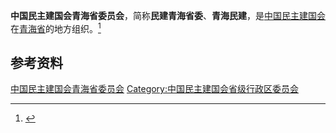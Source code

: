{{Infobox PRCG
|机构名称 = 中国民主建国会青海省委员会
|标志1    =
|格言1    =
|届数     = 
|任期始   = 
|任期终   =
|职位1    = 主任委员
|人员1    = 
|职位2    = 副主任委员
|人员2    =
|人数2    =
|职位3    =
|人员3    =
|组织法规 = 中国民主建国会章程
|上级机构 = [[中国民主建国会中央委员会|中国民主建国会中央委员会]]
|机构类型 = [[民主党派|民主党派]][[中国一级行政区|省级行政区]][[委员会|委员会]]
|行政级别 = 正厅级
|场所1    = 
|地址1    = 
|邮编1    = 
|电话1    = 
|官网1    = <!-- {{url|}} -->
}}
'''中国民主建国会青海省委员会'''，简称'''民建青海省委'''、'''青海民建'''，是[[中国民主建国会|中国民主建国会]]在[[青海省|青海省]]的地方组织。<ref>{{Cite web|title=中国民主建国会章程（二○一二年十二月十九日中国民主建国会第十次全国代表大会通过）|url=http://www.cndca.org.cn/mjzy/mjgk/mjzc/905762/index.html|accessdate=2020-09-02|work=民建中央|archiveurl=https://web.archive.org/web/20160915074236/www.cndca.org.cn/mjzy/mjgk/mjzc/905762/index.html|archivedate=2016-09-15}}</ref>

== 参考资料 ==
{{reflist}}

{{中华人民共和国各省级行政区|委员会|中国民主建国会|仅内地=yes}}

{{Authority control}}
[[Category:中国民主建国会青海省委员会|]]
[[Category:中国民主建国会省级行政区委员会|Category:中国民主建国会省级行政区委员会]]